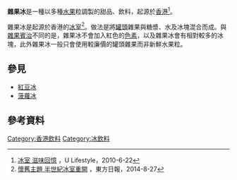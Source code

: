 '''雜果冰'''是一種以多種[[水果|水果]]粒調製的甜品、飲料，起源於[[香港|香港]]<ref>[http://food.ulifestyle.com.hk/restaurant/news/feature/93266 冰室 滋味回憶] {{Wayback|url=http://food.ulifestyle.com.hk/restaurant/news/feature/93266 |date=20141216155745 }}，U Lifestyle，2010-6-22</ref>。

雜果冰是起源於香港的[[冰室|冰室]]<ref>[http://hk.on.cc/hk/bkn/cnt/lifestyle/20140827/bkn-20140827140546171-0827_00982_001.html 懷舊主題 半世紀冰室重開] {{Wayback|url=http://hk.on.cc/hk/bkn/cnt/lifestyle/20140827/bkn-20140827140546171-0827_00982_001.html |date=20141219141059 }}，東方日報，2014-8-27</ref>。做法是將[[罐頭|罐頭]]雜果與糖漿、水及冰塊混合而成。與[[雜果賓治|雜果賓治]]不同的是，雜果冰不會加入紅色的[[色素|色素]]，以及雜果冰會有相對較多的冰塊，此外雜果冰一般只會使用較廉價的罐頭雜果而非新鮮水果粒。

==參見==
*[[紅豆冰|紅豆冰]]
*[[菠蘿冰|菠蘿冰]]

== 參考資料 ==
<references />

[[Category:香港飲料|Category:香港飲料]]
[[Category:冰飲料|Category:冰飲料]]


{{Dessert-stub}}